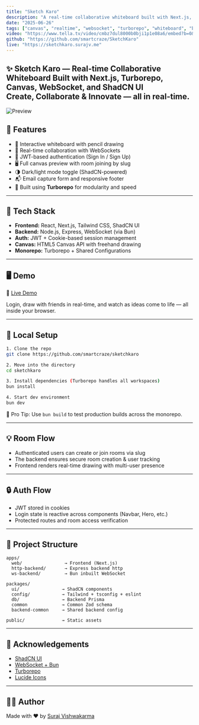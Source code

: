 ```yaml
---
title: "Sketch Karo"
description: "A real-time collaborative whiteboard built with Next.js, Canvas, WebSockets, and Turborepo."
date: "2025-06-26"
tags: ["canvas", "realtime", "websocket", "turborepo", "whiteboard", "bun"]
video: "https://www.tella.tv/video/cmbz7dul8000b0bji1p1e08a6/embed?b=0&title=0&a=0&loop=0&t=0&muted=0&wt=0"
github: "https://github.com/smartcraze/SketchKaro"
live: "https://sketchkaro.surajv.me"
---
```




 ✨ Sketch Karo — Real-time Collaborative Whiteboard
<Note type="success">
 Built with **Next.js**, **Turborepo**, **Canvas**, **WebSocket**, and **ShadCN UI**  
 Create, Collaborate & Innovate — all in real-time.
</Note>
---

![Preview](/preview.png)

## 🚀 Features

* 🎨 Interactive whiteboard with pencil drawing  
* 🤝 Real-time collaboration with WebSockets  
* 🔐 JWT-based authentication (Sign In / Sign Up)  
* 🖥️ Full canvas preview with room joining by slug  
* 🌗 Dark/light mode toggle (ShadCN-powered)  
* 📬 Email capture form and responsive footer  
* 🔧 Built using **Turborepo** for modularity and speed  

---

## 🧱 Tech Stack

* **Frontend:** React, Next.js, Tailwind CSS, ShadCN UI  
* **Backend:** Node.js, Express, WebSocket (via Bun)  
* **Auth:** JWT + Cookie-based session management  
* **Canvas:** HTML5 Canvas API with freehand drawing  
* **Monorepo:** Turborepo + Shared Configurations  

---

## 🖥️ Demo

🔗 [Live Demo](https://sketchkaro.surajv.me)

Login, draw with friends in real-time, and watch as ideas come to life — all inside your browser.

---

## 💪 Local Setup

```bash
1. Clone the repo
git clone https://github.com/smartcraze/sketchkaro

2. Move into the directory
cd sketchkaro

3. Install dependencies (Turborepo handles all workspaces)
bun install

4. Start dev environment
bun dev
````

🧠 Pro Tip: Use `bun build` to test production builds across the monorepo.

---

## 💡 Room Flow

* Authenticated users can create or join rooms via slug
* The backend ensures secure room creation & user tracking
* Frontend renders real-time drawing with multi-user presence

---

## 🔒 Auth Flow

* JWT stored in cookies
* Login state is reactive across components (Navbar, Hero, etc.)
* Protected routes and room access verification

---

## 📁 Project Structure

```
apps/
  web/                → Frontend (Next.js)
  http-backend/       → Express backend http
  ws-backend/         → Bun inbuilt WebSocket

packages/
  ui/                → ShadCN components
  config/            → Tailwind + tsconfig + eslint
  db/                → Backend Prisma
  common             → Common Zod schema
  backend-common     → Shared backend config

public/              → Static assets
```

---

## 🙌 Acknowledgements

* [ShadCN UI](https://ui.shadcn.com)
* [WebSocket + Bun](https://bun.sh)
* [Turborepo](https://turbo.build)
* [Lucide Icons](https://lucide.dev)

---

## 🧑‍💻 Author

Made with ❤️ by [Suraj Vishwakarma](https://twitter.com/surajv354)
